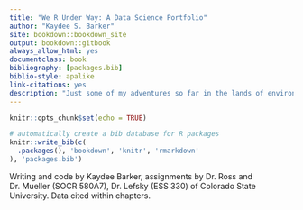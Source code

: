 ```yaml
--- 
title: "We R Under Way: A Data Science Portfolio"
author: "Kaydee S. Barker"
site: bookdown::bookdown_site
output: bookdown::gitbook
always_allow_html: yes
documentclass: book
bibliography: [packages.bib]
biblio-style: apalike
link-citations: yes
description: "Just some of my adventures so far in the lands of environmental data. Warning: I can't help adding nerd jokes, so pun-ish me."
---
```


```r
knitr::opts_chunk$set(echo = TRUE)

# automatically create a bib database for R packages
knitr::write_bib(c(
  .packages(), 'bookdown', 'knitr', 'rmarkdown'
), 'packages.bib')

```

Writing and code by Kaydee Barker, assignments by Dr. Ross and Dr. Mueller (SOCR 580A7), Dr. Lefsky (ESS 330) of Colorado State University. Data cited within chapters.


